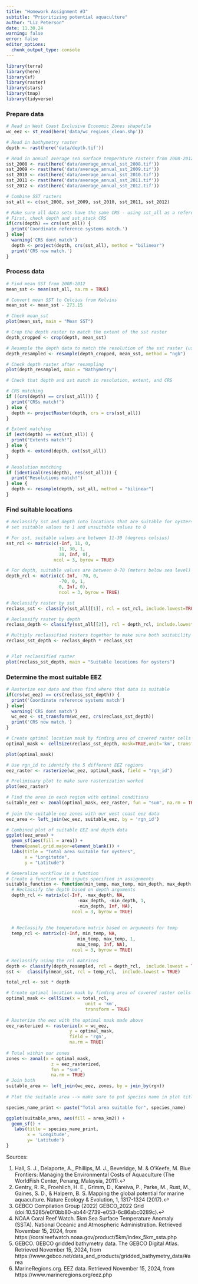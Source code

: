 ```yaml
---
title: "Homework Assignment #3"
subtitle: "Prioritizing potential aquaculture"
author: "Liz Peterson"
date: 11.30.24
warning: false
error: false
editor_options: 
  chunk_output_type: console
---
```


```r
library(terra)
library(here)
library(sf)
library(raster)
library(stars)
library(tmap)
library(tidyverse)
```

### Prepare data
```r
# Read in West Coast Exclusive Economic Zones shapefile
wc_eez <- st_read(here('data/wc_regions_clean.shp'))

# Read in bathymetry raster
depth <- rast(here('data/depth.tif'))

# Read in annual average sea surface temperature rasters from 2008-2012
sst_2008 <- rast(here('data/average_annual_sst_2008.tif'))
sst_2009 <- rast(here('data/average_annual_sst_2009.tif'))
sst_2010 <- rast(here('data/average_annual_sst_2010.tif'))
sst_2011 <- rast(here('data/average_annual_sst_2011.tif'))
sst_2012 <- rast(here('data/average_annual_sst_2012.tif'))
```

```r
# Combine SST rasters
sst_all <- c(sst_2008, sst_2009, sst_2010, sst_2011, sst_2012)
```

```r
# Make sure all data sets have the same CRS - using sst_all as a reference
# First, check depth and sst_stack CRS
if(crs(depth) == crs(sst_all)) {
  print('Coordinate reference systems match.')
} else{
  warning('CRS dont match')
  depth <- project(depth, crs(sst_all), method = "bilinear")
  print('CRS now match.')
}
```


### Process data
```r
# Find mean SST from 2008-2012
mean_sst <- mean(sst_all, na.rm = TRUE)

# Convert mean SST to Celcius from Kelvins
mean_sst <- mean_sst - 273.15
```

```r
# Check mean_sst
plot(mean_sst, main = "Mean SST")
```


```r
# Crop the depth raster to match the extent of the sst raster
depth_cropped <- crop(depth, mean_sst)

# Resample the depth data to match the resolution of the sst raster (using the nearest neighbor approach)
depth_resampled <- resample(depth_cropped, mean_sst, method = "ngb")
```

```r
# Check depth raster after resampling
plot(depth_resampled, main = "Bathymetry")
```

```r
# Check that depth and sst match in resolution, extent, and CRS

# CRS matching
if ((crs(depth) == crs(sst_all))) {
  print("CRSs match!")
} else {
  depth <- projectRaster(depth, crs = crs(sst_all))
}

# Extent matching
if (ext(depth) == ext(sst_all)) {
  print("Extents match!")
} else {
  depth <- extend(depth, ext(sst_all))
}

# Resolution matching
if (identical(res(depth), res(sst_all))) {
  print("Resolutions match!")
} else {
  depth <- resample(depth, sst_all, method = "bilinear")
}
```

### Find suitable locations
```r
# Reclassify sst and depth into locations that are suitable for oysters
# set suitable values to 1 and unsuitable values to 0

# For sst, suitable values are between 11-30 (degrees celsius)
sst_rcl <- matrix(c(-Inf, 11, 0,
                    11, 30, 1, 
                    30, Inf, 0),
                  ncol = 3, byrow = TRUE)

# For depth, suitable values are between 0-70 (meters below sea level)
depth_rcl <- matrix(c(-Inf, -70, 0,
                    -70, 0, 1,
                    0, Inf, 0),
                    ncol = 3, byrow = TRUE)

# Reclassify raster by sst
reclass_sst <- classify(sst_all[[1]], rcl = sst_rcl, include.lowest=TRUE)

# Reclassify raster by depth
reclass_depth <- classify(sst_all[[2]], rcl = depth_rcl, include.lowest=TRUE)

# Multiply reclassified rasters together to make sure both suitability conditions are true 
reclass_sst_depth <- reclass_depth * reclass_sst


# Plot reclassified raster
plot(reclass_sst_depth, main = "Suitable locations for oysters")
```

### Determine the most suitable EEZ
```r
# Rasterize eez data and then find where that data is suitable 
if(crs(wc_eez) == crs(reclass_sst_depth)) {
  print('Coordinate reference systems match')
} else{
  warning('CRS dont match')
  wc_eez <- st_transform(wc_eez, crs(reclass_sst_depth))
  print('CRS now match.')
}

# Create optimal location mask by finding area of covered raster cells
optimal_mask <- cellSize(reclass_sst_depth, mask=TRUE,unit='km', transform=TRUE)

plot(optimal_mask)

# Use rgn_id to identify the 5 different EEZ regions
eez_raster <- rasterize(wc_eez, optimal_mask, field = "rgn_id")

# Preliminary plot to make sure rasterization worked
plot(eez_raster)
```

```r
# Find the area in each region with optimal conditions
suitable_eez <- zonal(optimal_mask, eez_raster, fun = "sum", na.rm = TRUE)
  
# join the suitable eez zones with our west coast eez data
eez_area <- left_join(wc_eez, suitable_eez, by = 'rgn_id')  
```

```r
# Combined plot of suitable EEZ and depth data
ggplot(eez_area) +
  geom_sf(aes(fill = area)) +
  theme(panel.grid.major=element_blank()) +
  labs(title = "Total area suitable for oysters",
       x = "Longitutde",
       y = "Latitude")
```

```r
# Generalize workflow in a function
# Create a function with inputs specified in assignments 
suitable_function <- function(min_temp, max_temp, min_depth, max_depth, species_name) {
  # Reclassify the depth based on depth arguments
  depth_rcl <- matrix(c(-Inf, -max_depth, NA,
                           -max_depth, -min_depth, 1,
                           -min_depth, Inf, NA),
                         ncol = 3, byrow = TRUE) 
  
   
  # Reclassify the temperature matrix based on arguments for temp
  temp_rcl <- matrix(c(-Inf, min_temp, NA,
                           min_temp, max_temp, 1,
                           max_temp, Inf, NA),
                         ncol = 3, byrow = TRUE) 

# Reclassify using the rcl matrices
depth <- classify(depth_resampled, rcl = depth_rcl,  include.lowest = TRUE)
sst <-  classify(mean_sst, rcl = temp_rcl,  include.lowest = TRUE)

total_rcl <- sst * depth

# Create optimal location mask by finding area of covered raster cells
optimal_mask <- cellSize(x = total_rcl,
                              unit = 'km',
                              transform = TRUE)
  
# Rasterize the eez with the optimal mask made above
eez_rasterized <- rasterize(x = wc_eez,
                        y = optimal_mask,
                        field = 'rgn',
                        na.rm = TRUE)
  
# Total within our zones
zones <- zonal(x = optimal_mask,
                 z = eez_rasterized,
                 fun = "sum",
                 na.rm = TRUE)
# Join both 
suitable_area <- left_join(wc_eez, zones, by = join_by(rgn))
  
# Plot the suitable area --> make sure to put species name in plot title

species_name_print <- paste("Total area suitable for", species_name)

ggplot(suitable_area, aes(fill = area_km2)) +
  geom_sf() +
   labs(title = species_name_print,
        x = 'Longitude',
        y= 'Latitude')
}
```

Sources:

1. Hall, S. J., Delaporte, A., Phillips, M. J., Beveridge, M. & O’Keefe, M. Blue Frontiers: Managing the Environmental Costs of Aquaculture (The WorldFish Center, Penang, Malaysia, 2011).↩︎
2. Gentry, R. R., Froehlich, H. E., Grimm, D., Kareiva, P., Parke, M., Rust, M., Gaines, S. D., & Halpern, B. S. Mapping the global potential for marine aquaculture. Nature Ecology & Evolution, 1, 1317-1324 (2017).↩︎
3. GEBCO Compilation Group (2022) GEBCO_2022 Grid (doi:10.5285/e0f0bb80-ab44-2739-e053-6c86abc0289c).↩︎
4. NOAA Coral Reef Watch. 5km Sea Surface Temperature Anomaly (SSTA). National Oceanic and Atmospheric Administration. Retrieved November 15, 2024, from https://coralreefwatch.noaa.gov/product/5km/index_5km_ssta.php
5. GEBCO. GEBCO gridded bathymetry data. The GEBCO Digital Atlas. Retrieved November 15, 2024, from https://www.gebco.net/data_and_products/gridded_bathymetry_data/#area
6. MarineRegions.org. EEZ data. Retrieved November 15, 2024, from https://www.marineregions.org/eez.php
